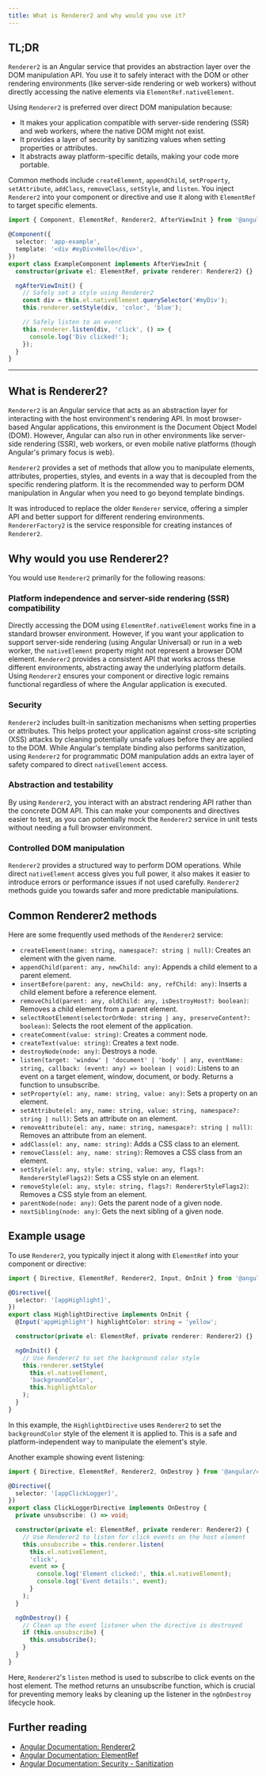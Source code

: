 ```yaml
---
title: What is Renderer2 and why would you use it?
---
```


## TL;DR

`Renderer2` is an Angular service that provides an abstraction layer over the DOM manipulation API. You use it to safely interact with the DOM or other rendering environments (like server-side rendering or web workers) without directly accessing the native elements via `ElementRef.nativeElement`.

Using `Renderer2` is preferred over direct DOM manipulation because:

- It makes your application compatible with server-side rendering (SSR) and web workers, where the native DOM might not exist.
- It provides a layer of security by sanitizing values when setting properties or attributes.
- It abstracts away platform-specific details, making your code more portable.

Common methods include `createElement`, `appendChild`, `setProperty`, `setAttribute`, `addClass`, `removeClass`, `setStyle`, and `listen`. You inject `Renderer2` into your component or directive and use it along with `ElementRef` to target specific elements.

```typescript
import { Component, ElementRef, Renderer2, AfterViewInit } from '@angular/core';

@Component({
  selector: 'app-example',
  template: '<div #myDiv>Hello</div>',
})
export class ExampleComponent implements AfterViewInit {
  constructor(private el: ElementRef, private renderer: Renderer2) {}

  ngAfterViewInit() {
    // Safely set a style using Renderer2
    const div = this.el.nativeElement.querySelector('#myDiv');
    this.renderer.setStyle(div, 'color', 'blue');

    // Safely listen to an event
    this.renderer.listen(div, 'click', () => {
      console.log('Div clicked!');
    });
  }
}
```

---

## What is Renderer2?

`Renderer2` is an Angular service that acts as an abstraction layer for interacting with the host environment's rendering API. In most browser-based Angular applications, this environment is the Document Object Model (DOM). However, Angular can also run in other environments like server-side rendering (SSR), web workers, or even mobile native platforms (though Angular's primary focus is web).

`Renderer2` provides a set of methods that allow you to manipulate elements, attributes, properties, styles, and events in a way that is decoupled from the specific rendering platform. It is the recommended way to perform DOM manipulation in Angular when you need to go beyond template bindings.

It was introduced to replace the older `Renderer` service, offering a simpler API and better support for different rendering environments. `RendererFactory2` is the service responsible for creating instances of `Renderer2`.

## Why would you use Renderer2?

You would use `Renderer2` primarily for the following reasons:

### Platform independence and server-side rendering (SSR) compatibility

Directly accessing the DOM using `ElementRef.nativeElement` works fine in a standard browser environment. However, if you want your application to support server-side rendering (using Angular Universal) or run in a web worker, the `nativeElement` property might not represent a browser DOM element. `Renderer2` provides a consistent API that works across these different environments, abstracting away the underlying platform details. Using `Renderer2` ensures your component or directive logic remains functional regardless of where the Angular application is executed.

### Security

`Renderer2` includes built-in sanitization mechanisms when setting properties or attributes. This helps protect your application against cross-site scripting (XSS) attacks by cleaning potentially unsafe values before they are applied to the DOM. While Angular's template binding also performs sanitization, using `Renderer2` for programmatic DOM manipulation adds an extra layer of safety compared to direct `nativeElement` access.

### Abstraction and testability

By using `Renderer2`, you interact with an abstract rendering API rather than the concrete DOM API. This can make your components and directives easier to test, as you can potentially mock the `Renderer2` service in unit tests without needing a full browser environment.

### Controlled DOM manipulation

`Renderer2` provides a structured way to perform DOM operations. While direct `nativeElement` access gives you full power, it also makes it easier to introduce errors or performance issues if not used carefully. `Renderer2` methods guide you towards safer and more predictable manipulations.

## Common Renderer2 methods

Here are some frequently used methods of the `Renderer2` service:

- `createElement(name: string, namespace?: string | null)`: Creates an element with the given name.
- `appendChild(parent: any, newChild: any)`: Appends a child element to a parent element.
- `insertBefore(parent: any, newChild: any, refChild: any)`: Inserts a child element before a reference element.
- `removeChild(parent: any, oldChild: any, isDestroyHost?: boolean)`: Removes a child element from a parent element.
- `selectRootElement(selectorOrNode: string | any, preserveContent?: boolean)`: Selects the root element of the application.
- `createComment(value: string)`: Creates a comment node.
- `createText(value: string)`: Creates a text node.
- `destroyNode(node: any)`: Destroys a node.
- `listen(target: 'window' | 'document' | 'body' | any, eventName: string, callback: (event: any) => boolean | void)`: Listens to an event on a target element, window, document, or body. Returns a function to unsubscribe.
- `setProperty(el: any, name: string, value: any)`: Sets a property on an element.
- `setAttribute(el: any, name: string, value: string, namespace?: string | null)`: Sets an attribute on an element.
- `removeAttribute(el: any, name: string, namespace?: string | null)`: Removes an attribute from an element.
- `addClass(el: any, name: string)`: Adds a CSS class to an element.
- `removeClass(el: any, name: string)`: Removes a CSS class from an element.
- `setStyle(el: any, style: string, value: any, flags?: RendererStyleFlags2)`: Sets a CSS style on an element.
- `removeStyle(el: any, style: string, flags?: RendererStyleFlags2)`: Removes a CSS style from an element.
- `parentNode(node: any)`: Gets the parent node of a given node.
- `nextSibling(node: any)`: Gets the next sibling of a given node.

## Example usage

To use `Renderer2`, you typically inject it along with `ElementRef` into your component or directive:

```typescript
import { Directive, ElementRef, Renderer2, Input, OnInit } from '@angular/core';

@Directive({
  selector: '[appHighlight]',
})
export class HighlightDirective implements OnInit {
  @Input('appHighlight') highlightColor: string = 'yellow';

  constructor(private el: ElementRef, private renderer: Renderer2) {}

  ngOnInit() {
    // Use Renderer2 to set the background color style
    this.renderer.setStyle(
      this.el.nativeElement,
      'backgroundColor',
      this.highlightColor
    );
  }
}
```

In this example, the `HighlightDirective` uses `Renderer2` to set the `backgroundColor` style of the element it is applied to. This is a safe and platform-independent way to manipulate the element's style.

Another example showing event listening:

```typescript
import { Directive, ElementRef, Renderer2, OnDestroy } from '@angular/core';

@Directive({
  selector: '[appClickLogger]',
})
export class ClickLoggerDirective implements OnDestroy {
  private unsubscribe: () => void;

  constructor(private el: ElementRef, private renderer: Renderer2) {
    // Use Renderer2 to listen for click events on the host element
    this.unsubscribe = this.renderer.listen(
      this.el.nativeElement,
      'click',
      event => {
        console.log('Element clicked:', this.el.nativeElement);
        console.log('Event details:', event);
      }
    );
  }

  ngOnDestroy() {
    // Clean up the event listener when the directive is destroyed
    if (this.unsubscribe) {
      this.unsubscribe();
    }
  }
}
```

Here, `Renderer2`'s `listen` method is used to subscribe to click events on the host element. The method returns an unsubscribe function, which is crucial for preventing memory leaks by cleaning up the listener in the `ngOnDestroy` lifecycle hook.

## Further reading

- [Angular Documentation: Renderer2](https://angular.dev/api/core/Renderer2)
- [Angular Documentation: ElementRef](https://angular.dev/api/core/ElementRef)
- [Angular Documentation: Security - Sanitization](https://angular.dev/guide/security#sanitization)
